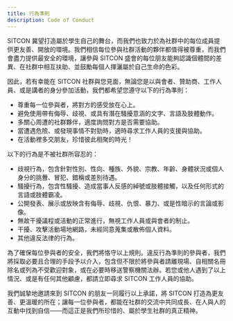 ```yaml
---
title: 行為準則
description: Code of Conduct
---
```


SITCON 冀望打造屬於學生自己的舞台，而我們也致力於為社群中的每位成員提供更友善、開放的環境。我們相信每位參與社群活動的夥伴都值得被尊重，而我們會盡力提供最安全的環境，讓參與 SITCON 盛會的每位朋友能夠認識個體間的差異、在社群中相互扶助、並鼓勵每個人揮灑屬於自己生命的色彩。

因此，若有幸能在 SITCON 社群與您見面，無論您是以與會者、贊助商、工作人員、或是講者的身分參加活動，我們都希望您遵守以下的行為準則：

- 尊重每一位參與者，將對方的感受放在心上。
- 避免使用帶有侮辱、歧視、或具有潛在騷擾意涵的文字、言語及肢體動作。
- 多關心周遭的社群夥伴，適度詢問對方是否需要協助。
- 當遭遇危險、或發現事情不對勁時，適時尋求工作人員的支援與協助。
- 在活動裡多交朋友，珍惜彼此相聚的時光！

以下的行為是不被社群所容忍的：

- 歧視行為，包含針對性別、性向、種族、外貌、宗教、年齡、身體狀況或個人身分的挑釁、冒犯、錯稱或差別待遇。
- 騷擾行為，包含性騷擾、造成當事人反感的綽號或肢體接觸，以及任何形式的言語或肢體霸凌。
- 公開發表、展示或放映含有侮辱、歧視、仇恨、暴力、或是性暗示的言論或影像。
- 無故干擾議程或活動的正常進行，無視工作人員或與會者的制止。
- 干擾、攻擊活動場地網路，未經同意蒐集或散佈個人資料。
- 其他違反法律的行為。

為了確保每位參與者的安全，我們將恪守以上規則。違反行為準則的參與者，我們將採取必要且合理的手段予以介入，包含但不限於將參與者請離現場、自相關名冊除名或列為不受歡迎對象，或在必要時移送警察機關法辦。若您或他人遇到了以上情況、或是有任何其他顧慮，都請立即尋求 SITCON 工作人員的協助。

我們誠摯地邀請來到 SITCON 的朋友一同履行以上承諾，將 SITCON 打造為更友善、更溫暖的所在；讓每一位參與者，都能在社群的交流中共同成長、在人與人的互動中找到自信——而這正是我們所珍惜的、屬於學生社群的真正精神。
